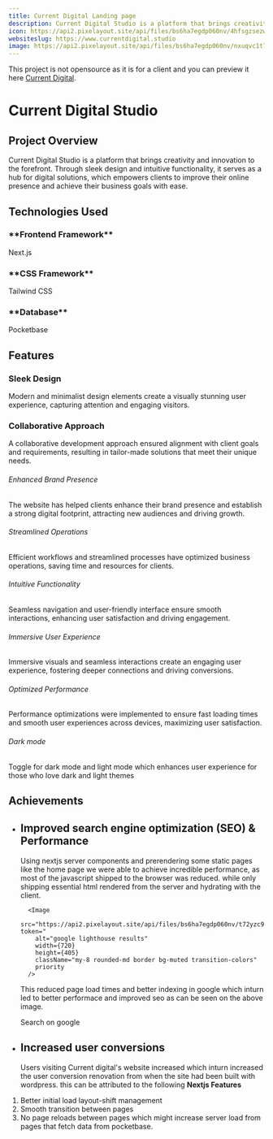 ```yaml
---
title: Current Digital Landing page
description: Current Digital Studio is a platform that brings creativity and innovation to the forefront. Through sleek design and intuitive functionality, it serves as a hub for digital solutions, which empowers clients to improve their online presence and achieve their business goals with ease.
icon: https://api2.pixelayout.site/api/files/bs6ha7egdp060nv/4hfsgzsezw4h5rj/icon_0zT0mu80Xx.svg?token=
websiteslug: https://www.currentdigital.studio
image: https://api2.pixelayout.site/api/files/bs6ha7egdp060nv/nxuqvc1t7ghcgu6/currentdigitallandingpage_ELc8Nukr3M.webp?token=
---
```


<Callout>

This project is not opensource as it is for a client and you can preview it here [Current Digital](https://www.currentdigital.studio).

</Callout>

# Current Digital Studio

## Project Overview

Current Digital Studio is a platform that brings creativity and innovation to the forefront. Through sleek design and intuitive functionality, it serves as a hub for digital solutions, which empowers clients to improve their online presence and achieve their business goals with ease.

## Technologies Used

<div className="grid lg:grid-cols-2">
<div className="rounded-lg flex flex-row items-center justify-start gap-x-6 mt-10">
  <Nextjs className="text-green-600 size-16" /> 
  
  <div className="flex flex-col">
  <h3>**Frontend Framework**</h3>
  <p>Next.js</p>
  </div>
</div>
<div className="rounded-lg flex flex-row items-center justify-start gap-x-6 mt-10">
  <TailwindCSS className="text-green-600 size-16" /> 
  
  <div className="flex flex-col">
  <h3>**CSS Framework**</h3>
  <p>Tailwind CSS</p>
 
  </div>
</div>
<div className="rounded-lg flex flex-row items-center justify-start gap-x-6 mt-10">
  <Pocketbase className="text-green-600 size-16" /> 
  
  <div className="flex flex-col">
  <h3>**Database**</h3>
  <p>Pocketbase</p>
  </div>
</div>

</div>

## Features

<div className="grid lg:grid-cols-2 gap-4 py-6">
<div class="rounded-lg bg-green-600 p-6 text-white">
  <h3 class="mb-4 text-xl font-semibold flex items-center gap-x-2">
  <Check className="font-bold" size={20} /><span>Sleek Design</span>
  </h3>
  <p class="text-primary text-gray-300">
    Modern and minimalist design elements create a visually stunning user
    experience, capturing attention and engaging visitors.
  </p>
</div>

<div class="rounded-lg bg-green-600 text-white p-6">
<h3 class="mb-4 text-xl font-semibold flex items-center gap-x-2">
  <Check className="font-bold" size={20} /><span>Collaborative Approach</span>
  </h3>
 
  <p class="text-primary text-gray-300">
    A collaborative development approach ensured alignment with client goals and
    requirements, resulting in tailor-made solutions that meet their unique
    needs.
  </p>
</div>
</div>

<div className="mx-auto px-4 py-16 sm:max-w-xl md:max-w-full md:px-24 lg:max-w-screen-xl lg:px-8 lg:py-20">
  <div className="row-gap-8 sm:row-gap-0 grid sm:grid-cols-2 lg:grid-cols-3">
    <div className="border-b p-8 sm:border-r">
      <div className="max-w-md text-center">
        <div className="mx-auto mb-4 flex h-16 w-16 items-center justify-center rounded-full sm:h-16 sm:w-16">
          <Check />
        </div>
        <h6 className="mb-2 font-semibold leading-5">
          Enhanced Brand Presence
        </h6>
        <p className="mb-3 text-sm">
          The website has helped clients enhance their brand presence and
          establish a strong digital footprint, attracting new audiences and
          driving growth.
        </p>
      </div>
    </div>
    <div className="border-b p-8 lg:border-r">
      <div className="max-w-md text-center">
        <div className="mx-auto mb-4 flex h-16 w-16 items-center justify-center rounded-full sm:h-16 sm:w-16">
          <Check />
        </div>
        <h6 className="mb-2 font-semibold leading-5">Streamlined Operations</h6>
        <p className="mb-3 text-sm">
          Efficient workflows and streamlined processes have optimized business
          operations, saving time and resources for clients.
        </p>
      </div>
    </div>
    <div className="border-b p-8 sm:border-r lg:border-r-0">
      <div className="max-w-md text-center">
        <div className="mx-auto mb-4 flex h-16 w-16 items-center justify-center rounded-full sm:h-16 sm:w-16">
          <Check />
        </div>
        <h6 className="mb-2 font-semibold leading-5">
          Intuitive Functionality
        </h6>
        <p className="mb-3 text-sm">
          Seamless navigation and user-friendly interface ensure smooth
          interactions, enhancing user satisfaction and driving engagement.
        </p>
      </div>
    </div>
    <div className="border-b p-8 lg:border-b-0 lg:border-r">
      <div className="max-w-md text-center">
        <div className="mx-auto mb-4 flex h-16 w-16 items-center justify-center rounded-full sm:h-16 sm:w-16">
          <Check />
        </div>
        <h6 className="mb-2 font-semibold leading-5">
          Immersive User Experience
        </h6>
        <p className="mb-3 text-sm ">
          Immersive visuals and seamless interactions create an engaging user
          experience, fostering deeper connections and driving conversions.
        </p>
      </div>
    </div>
    <div className="border-b p-8 sm:border-b-0 sm:border-r">
      <div className="max-w-md text-center">
        <div className="mx-auto mb-4 flex h-16 w-16 items-center justify-center rounded-full sm:h-16 sm:w-16">
          <Check />
        </div>
        <h6 className="mb-2 font-semibold leading-5">Optimized Performance</h6>
        <p className="mb-3 text-sm ">
          Performance optimizations were implemented to ensure fast loading
          times and smooth user experiences across devices, maximizing user
          satisfaction.
        </p>
      </div>
    </div>
    <div className="p-8">
      <div className="max-w-md text-center">
        <div className="mx-auto mb-4 flex h-16 w-16 items-center justify-center rounded-full sm:h-16 sm:w-16">
          <Check />
        </div>
        <h6 className="mb-2 font-semibold leading-5">Dark mode</h6>
        <p className="mb-3 text-sm">
          Toggle for dark mode and light mode which enhances user experience for
          those who love dark and light themes
        </p>
      </div>
    </div>
  </div>
</div>

## Achievements

- ## Improved search engine optimization (SEO) & Performance

  Using nextjs server components and prerendering some static pages like the home page we were able
  to achieve incredible performance, as most of the javascript shipped to the browser was reduced.
  while only shipping essential html rendered from the server and hydrating with the client.

        <Image
          src="https://api2.pixelayout.site/api/files/bs6ha7egdp060nv/t72yzc9bz7yf57a/loadperformance_4OVKBFOd8Z.webp?token="
          alt="google lighthouse results"
          width={720}
          height={405}
          className="my-8 rounded-md border bg-muted transition-colors"
          priority
        />

  This reduced page load times and better indexing in google which inturn led to better performace
  and improved seo as can be seen on the above image.

  <div className="flex items-start py-10 text-white">
    <Link
      className="flex items-center justify-start gap-x-4 rounded-full bg-green-600 px-4 py-1 no-underline"
      href="https://www.google.com/search?q=currentdigital.studio&sca_esv=8b3c2fe050857b40&sxsrf=ADLYWIK_8lFOZAnzcHNkeJ0yDO32yKdIig%3A1716383024655&ei=MO1NZpPTJ-Xri-gPgt67mA8&ved=0ahUKEwiTq-6DqaGGAxXl9QIHHQLvDvMQ4dUDCBA&uact=5&oq=currentdigital.studio&gs_lp=Egxnd3Mtd2l6LXNlcnAiFWN1cnJlbnRkaWdpdGFsLnN0dWRpbzIIEAAYgAQYogQyCBAAGIAEGKIEMggQABiABBiiBDIIEAAYgAQYogRIhhxQ6gVY0BpwAXgBkAEAmAHOA6ABnAqqAQM0LTO4AQPIAQD4AQGYAgOgAvcGwgIKEAAYsAMY1gQYR8ICCBAhGKABGMMEmAMAiAYBkAYIkgcFMS40LTKgB5cJ&sclient=gws-wiz-serp"
    >
      <Search />
      <span>Search on google</span>
    </Link>
  </div>

- ## Increased user conversions
  Users visiting Current digital's website increased which inturn increased the user conversion renovation
  from when the site had been built with wordpress. this can be attributed to the following **Nextjs Features**

1.  Better initial load layout-shift management
2.  Smooth transition between pages
3.  No page reloads between pages which might increase server load from pages that fetch data from pocketbase.
